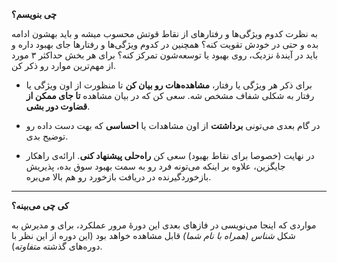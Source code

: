 
**چی بنویسم؟**

به نظرت کدوم ویژگی‌ها و رفتارهای <Username/> از نقاط قوتش محسوب میشه و باید بهشون ادامه بده و حتی در خودش تقویت کنه؟
همچنین در کدوم ویژگی‌ها و رفتارها جای بهبود داره و باید در آیندهٔ نزدیک، روی بهبود یا توسعه‌شون تمرکز کنه؟
برای هر بخش حداکثر ۳ مورد از مهم‌ترین موارد رو ذکر کن.

- برای ذکر هر ویژگی یا رفتار، **مشاهده‌‌هات رو بیان کن** تا منظورت از اون ویژگی یا رفتار به شکلی شفاف مشخص شه. سعی کن که در بیان مشاهده **تا جای ممکن از قضاوت دور بشی**.

- در گام بعدی می‌تونی **برداشتت** از اون مشاهدات یا **احساسی** که بهت دست داده رو توضیح بدی.

- در نهایت (خصوصا برای نقاط بهبود) سعی کن **راه‌حلی پیشنهاد کنی**. ارائه‌ی راهکار جایگزین، علاوه بر اینکه می‌تونه فرد رو به سمت بهبود سوق بده، پذیریش بازخوردگیرنده در دریافت بازخورد رو هم بالا می‌بره.

---

**کی چی می‌بینه؟**

مواردی که اینجا می‌نویسی در فازهای بعدی این دورهٔ مرور عملکرد، برای <ShortUsername/> و مدیرش به شکل _شناس (همراه با نام شما)_ قابل مشاهده خواهد بود (این دوره از این نظر با دوره‌های گذشته _متفاوته_).
